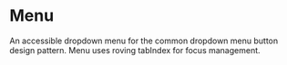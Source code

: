 # Menu

An accessible dropdown menu for the common dropdown menu button design pattern.
Menu uses roving tabIndex for focus management.

